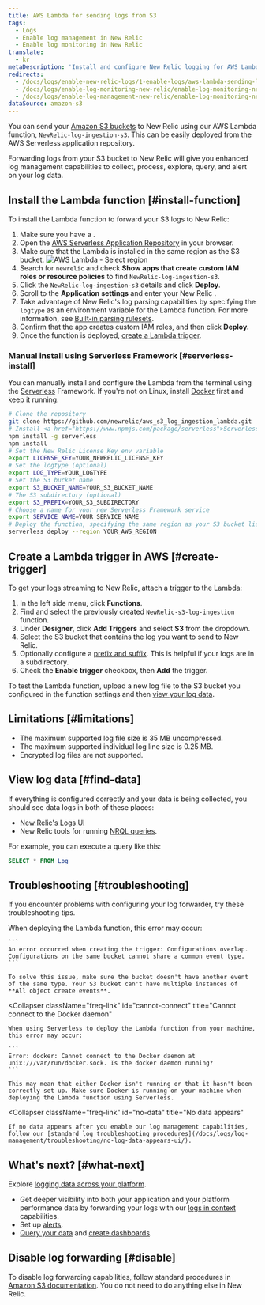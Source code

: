 ```yaml
---
title: AWS Lambda for sending logs from S3
tags:
  - Logs
  - Enable log management in New Relic
  - Enable log monitoring in New Relic
translate:
  - kr
metaDescription: 'Install and configure New Relic logging for AWS Lambda with S3, so you can use enhanced log management capabilities.'
redirects:
  - /docs/logs/enable-new-relic-logs/1-enable-logs/aws-lambda-sending-logs-s3
  - /docs/logs/enable-log-monitoring-new-relic/enable-log-monitoring-new-relic/aws-lambda-sending-logs-s3
  - /docs/logs/enable-log-management-new-relic/enable-log-monitoring-new-relic/aws-lambda-sending-logs-s3
dataSource: amazon-s3
---
```



You can send your [Amazon S3 buckets](https://aws.amazon.com/s3/) to New Relic using our AWS Lambda function, `NewRelic-log-ingestion-s3`. This can be easily deployed from the AWS Serverless application repository.

Forwarding logs from your S3 bucket to New Relic will give you enhanced log management capabilities to collect, process, explore, query, and alert on your log data.

## Install the Lambda function [#install-function]

To install the Lambda function to forward your S3 logs to New Relic:

1. Make sure you have a <InlinePopover type="licenseKey" />.
2. Open the [AWS Serverless Application Repository](https://serverlessrepo.aws.amazon.com/applications) in your browser.
3. Make sure that the Lambda is installed in the same region as the S3 bucket.
   <img title="AWS Lambda - Select region" alt="AWS Lambda - Select region" src={serverlessAWSLambdaSelectRegion}/>
4. Search for `newrelic` and check **Show apps that create custom IAM roles or resource policies** to find `NewRelic-log-ingestion-s3`.
5. Click the `NewRelic-log-ingestion-s3` details and click **Deploy**.
6. Scroll to the **Application settings** and enter your New Relic <InlinePopover type="licenseKey" />.
7. Take advantage of New Relic's log parsing capabilities by specifying the `logtype` as an environment variable for the Lambda function. For more information, see [Built-in parsing rulesets](/docs/logs/new-relic-logs/ui-data/new-relic-logs-parsing-built-rules-custom-parsing#built-in-rules).
8. Confirm that the app creates custom IAM roles, and then click **Deploy.**
9. Once the function is deployed, [create a Lambda trigger](#create-trigger).

### Manual install using Serverless Framework [#serverless-install]

You can manually install and configure the Lambda from the terminal using the [Serverless](https://www.npmjs.com/package/serverless) Framework. If you're not on Linux, install [Docker](https://docs.docker.com/get-docker/) first and keep it running.

```bash
# Clone the repository
git clone https://github.com/newrelic/aws_s3_log_ingestion_lambda.git
# Install <a href="https://www.npmjs.com/package/serverless">Serverless</a> and the repo dependencies
npm install -g serverless
npm install
# Set the New Relic License Key env variable
export LICENSE_KEY=YOUR_NEWRELIC_LICENSE_KEY
# Set the logtype (optional)
export LOG_TYPE=YOUR_LOGTYPE
# Set the S3 bucket name
export S3_BUCKET_NAME=YOUR_S3_BUCKET_NAME
# The S3 subdirectory (optional)
export S3_PREFIX=YOUR_S3_SUBDIRECTORY
# Choose a name for your new Serverless Framework service
export SERVICE_NAME=YOUR_SERVICE_NAME
# Deploy the function, specifying the same region as your S3 bucket listed above
serverless deploy --region YOUR_AWS_REGION
```

## Create a Lambda trigger in AWS [#create-trigger]

To get your logs streaming to New Relic, attach a trigger to the Lambda:

1. In the left side menu, click **Functions**.
2. Find and select the previously created `NewRelic-s3-log-ingestion` function.
3. Under **Designer**, click **Add Triggers** and select **S3** from the dropdown.
4. Select the S3 bucket that contains the log you want to send to New Relic.
5. Optionally configure a [prefix and suffix](https://aws.amazon.com/blogs/compute/amazon-s3-adds-prefix-and-suffix-filters-for-lambda-function-triggering/). This is helpful if your logs are in a subdirectory.
6. Check the **Enable trigger** checkbox, then **Add** the trigger.

To test the Lambda function, upload a new log file to the S3 bucket you configured in the function settings and then [view your log data](#find-data).

<InstallFeedback />

## Limitations [#limitations]

* The maximum supported log file size is 35 MB uncompressed.
* The maximum supported individual log line size is 0.25 MB.
* Encrypted log files are not supported.

## View log data [#find-data]

If everything is configured correctly and your data is being collected, you should see data logs in both of these places:

* [New Relic's Logs UI](https://one.newrelic.com/launcher/logger.log-launcher)
* New Relic tools for running [NRQL queries](/docs/chart-builder/use-chart-builder/choose-data/use-advanced-nrql-mode-specify-data).

For example, you can execute a query like this:

```sql
SELECT * FROM Log
```

## Troubleshooting [#troubleshooting]

If you encounter problems with configuring your log forwarder, try these troubleshooting tips.

<CollapserGroup>
  <Collapser
    className="freq-link"
    id="config-overlap"
    title="Configuration overlap"
  >
    When deploying the Lambda function, this error may occur:

    ```
    An error occurred when creating the trigger: Configurations overlap. Configurations on the same bucket cannot share a common event type.
    ```

    To solve this issue, make sure the bucket doesn't have another event of the same type. Your S3 bucket can't have multiple instances of **All object create events**.
  </Collapser>

  <Collapser
    className="freq-link"
    id="cannot-connect"
    title="Cannot connect to the Docker daemon"
  >
    When using Serverless to deploy the Lambda function from your machine, this error may occur:

    ```
    Error: docker: Cannot connect to the Docker daemon at unix:///var/run/docker.sock. Is the docker daemon running?
    ```

    This may mean that either Docker isn't running or that it hasn't been correctly set up. Make sure Docker is running on your machine when deploying the Lambda function using Serverless.
  </Collapser>

  <Collapser
    className="freq-link"
    id="no-data"
    title="No data appears"
  >
    If no data appears after you enable our log management capabilities, follow our [standard log troubleshooting procedures](/docs/logs/log-management/troubleshooting/no-log-data-appears-ui/).
  </Collapser>
</CollapserGroup>

## What's next? [#what-next]

Explore [logging data across your platform](/docs/logs/log-management/ui-data/use-logs-ui/).

* Get deeper visibility into both your application and your platform performance data by forwarding your logs with our [logs in context](/docs/logs/enable-log-management-new-relic/configure-logs-context/configure-logs-context-apm-agents/) capabilities.
* Set up [alerts](/docs/alerts-applied-intelligence/new-relic-alerts/alert-conditions/create-alert-conditions/).
* [Query your data](/docs/query-your-data/explore-query-data/get-started/introduction-querying-new-relic-data/) and [create dashboards](/docs/query-your-data/explore-query-data/dashboards/introduction-dashboards/).

## Disable log forwarding [#disable]

To disable log forwarding capabilities, follow standard procedures in [Amazon S3 documentation](https://aws.amazon.com/s3/). You do not need to do anything else in New Relic.

